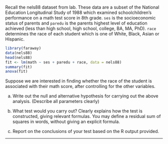 
Recall the nels88 dataset from lab. 
These data are a subset of the National Education Longitudinal Study of 1988 which examined schoolchildren's performance on a math test score in 8th grade. 
`ses` is the socioeconomic status of parents and `paredu` is the parents highest level of education achieved (less than high school, high school, college, BA, MA, PhD).
`race` determines the race of each student which is one of White, Black, Asian or Hispanic.

```r
library(faraway)
data(nels88)
head(nels88)
fit <- lm(math ~ ses + paredu + race, data = nels88)
summary(fit)
anova(fit)
```
Suppose we are interested in finding whether the race of the student is associated with their math score, after controlling for the other variables.

(a)  Write out the null and alternative hypothesis for carrying out the above analysis. (Describe all parameters clearly)

(b) What test would you carry out? Clearly explains how the test is constructed, giving relevant formulas. You may define a residual sum of squares in words, without giving an explicit formula.

(c) Report on the conclusions of your test based on the R output provided.

--------------




